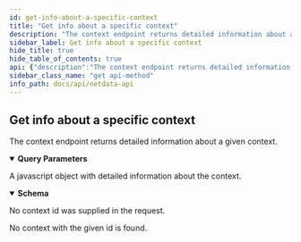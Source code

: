 ```yaml
---
id: get-info-about-a-specific-context
title: "Get info about a specific context"
description: "The context endpoint returns detailed information about a given context."
sidebar_label: Get info about a specific context
hide_title: true
hide_table_of_contents: true
api: {"description":"The context endpoint returns detailed information about a given context.","parameters":[{"name":"context","in":"query","description":"The id of the context as returned by the /contexts call.","required":true,"schema":{"type":"string","format":"as returned by /contexts","default":"system.cpu"}},{"name":"options","in":"query","description":"Options that affect data generation.","required":false,"allowEmptyValue":true,"schema":{"type":"array","items":{"type":"string","enum":["full","all","charts","dimensions","labels","uuids","queue","flags","deleted","deepscan"]},"default":["full"]}},{"name":"after","in":"query","description":"limit the results on context having data after this timestamp.","required":false,"schema":{"type":"number","format":"integer"}},{"name":"before","in":"query","description":"limit the results on context having data before this timestamp.","required":false,"schema":{"type":"number","format":"integer"}},{"name":"chart_label_key","in":"query","description":"a simple pattern matching charts label keys (use comma or pipe as separator)","required":false,"allowEmptyValue":true,"schema":{"type":"string"}},{"name":"chart_labels_filter","in":"query","description":"a simple pattern matching charts label key and values (use colon for equality, comma or pipe as separator)","required":false,"allowEmptyValue":true,"schema":{"type":"string"}},{"name":"dimensions","in":"query","description":"a simple pattern matching dimensions (use comma or pipe as separator)","required":false,"allowEmptyValue":true,"schema":{"type":"string"}}],"responses":{"200":{"description":"A javascript object with detailed information about the context.","content":{"application/json":{"schema":{"type":"object","properties":{"version":{"type":"string","description":"The version of this context. The number are not sequential, but bigger numbers depict a newer object."},"hub_version":{"type":"string","description":"The version of this context, as known by hub."},"family":{"type":"string","description":"The family of the context. When multiple charts of a context have different families, the netdata server replaces the different parts with [x], so that the context can have only one family."},"title":{"type":"string","description":"The title of the context. When multiple charts of a context have different titles, the netdata server replaces the different parts with [x], so that the context can have only one title."},"priority":{"type":"number","description":"The relative priority of the context. When multiple contexts have different priorities, the minimum among them is selected as the priority of the context."},"units":{"type":"string","description":"The unit of measurement for the values of all dimensions of the context. If multiple charts of context have different units, the latest collected is selected."},"chart_type":{"type":"string","description":"The chart type.","enum":["line","area","stacked"]},"first_time_t":{"type":"number","description":"The UNIX timestamp of the first entry (the oldest) in the database."},"last_time_t":{"type":"number","description":"The UNIX timestamp of the latest entry in the database."},"charts":{"type":"object","description":"An object containing all the charts available for the chart. This is used as an indexed array. For each pair in the dictionary, the key is the id of the chart and the value provides all details about the chart."}}}}}},"400":{"description":"No context id was supplied in the request."},"404":{"description":"No context with the given id is found."}},"method":"get","path":"/context","servers":[{"url":"https://registry.my-netdata.io/api/v1"},{"url":"http://registry.my-netdata.io/api/v1"}],"info":{"title":"Netdata API","description":"Real-time performance and health monitoring.","version":"1.33.1"},"postman":{"name":"Get info about a specific context","description":{"content":"The context endpoint returns detailed information about a given context.","type":"text/plain"},"url":{"path":["context"],"host":["{{baseUrl}}"],"query":[{"disabled":false,"description":{"content":"(Required) The id of the context as returned by the /contexts call.","type":"text/plain"},"key":"context","value":""},{"disabled":false,"description":{"content":"Options that affect data generation.","type":"text/plain"},"key":"options","value":""},{"disabled":false,"description":{"content":"limit the results on context having data after this timestamp.","type":"text/plain"},"key":"after","value":""},{"disabled":false,"description":{"content":"limit the results on context having data before this timestamp.","type":"text/plain"},"key":"before","value":""},{"disabled":false,"description":{"content":"a simple pattern matching charts label keys (use comma or pipe as separator)","type":"text/plain"},"key":"chart_label_key","value":""},{"disabled":false,"description":{"content":"a simple pattern matching charts label key and values (use colon for equality, comma or pipe as separator)","type":"text/plain"},"key":"chart_labels_filter","value":""},{"disabled":false,"description":{"content":"a simple pattern matching dimensions (use comma or pipe as separator)","type":"text/plain"},"key":"dimensions","value":""}],"variable":[]},"header":[{"key":"Accept","value":"application/json"}],"method":"GET"}}
sidebar_class_name: "get api-method"
info_path: docs/api/netdata-api
---
```



## Get info about a specific context



The context endpoint returns detailed information about a given context.

<details style={{"marginBottom":"1rem"}} data-collapsed={false} open={true}><summary style={{}}><strong>Query Parameters</strong></summary><div><ul><ParamsItem className={"paramsItem"} param={{"name":"context","in":"query","description":"The id of the context as returned by the /contexts call.","required":true,"schema":{"type":"string","format":"as returned by /contexts","default":"system.cpu"}}}></ParamsItem><ParamsItem className={"paramsItem"} param={{"name":"options","in":"query","description":"Options that affect data generation.","required":false,"allowEmptyValue":true,"schema":{"type":"array","items":{"type":"string","enum":["full","all","charts","dimensions","labels","uuids","queue","flags","deleted","deepscan"]},"default":["full"]}}}></ParamsItem><ParamsItem className={"paramsItem"} param={{"name":"after","in":"query","description":"limit the results on context having data after this timestamp.","required":false,"schema":{"type":"number","format":"integer"}}}></ParamsItem><ParamsItem className={"paramsItem"} param={{"name":"before","in":"query","description":"limit the results on context having data before this timestamp.","required":false,"schema":{"type":"number","format":"integer"}}}></ParamsItem><ParamsItem className={"paramsItem"} param={{"name":"chart_label_key","in":"query","description":"a simple pattern matching charts label keys (use comma or pipe as separator)","required":false,"allowEmptyValue":true,"schema":{"type":"string"}}}></ParamsItem><ParamsItem className={"paramsItem"} param={{"name":"chart_labels_filter","in":"query","description":"a simple pattern matching charts label key and values (use colon for equality, comma or pipe as separator)","required":false,"allowEmptyValue":true,"schema":{"type":"string"}}}></ParamsItem><ParamsItem className={"paramsItem"} param={{"name":"dimensions","in":"query","description":"a simple pattern matching dimensions (use comma or pipe as separator)","required":false,"allowEmptyValue":true,"schema":{"type":"string"}}}></ParamsItem></ul></div></details><div><ApiTabs><TabItem label={"200"} value={"200"}><div>

A javascript object with detailed information about the context.

</div><div><MimeTabs groupId={"mime-type"}><TabItem label={"application/json"} value={"application/json"}><SchemaTabs groupId={"schema-tabs"}><TabItem label={"Schema"} value={"Schema"}><details style={{}} data-collapsed={false} open={true}><summary style={{"textAlign":"left"}}><strong>Schema</strong></summary><div style={{"textAlign":"left","marginLeft":"1rem"}}></div><ul style={{"marginLeft":"1rem"}}><SchemaItem collapsible={false} name={"version"} required={false} schemaDescription={"The version of this context. The number are not sequential, but bigger numbers depict a newer object."} schemaName={"string"} qualifierMessage={undefined} defaultValue={undefined}></SchemaItem><SchemaItem collapsible={false} name={"hub_version"} required={false} schemaDescription={"The version of this context, as known by hub."} schemaName={"string"} qualifierMessage={undefined} defaultValue={undefined}></SchemaItem><SchemaItem collapsible={false} name={"family"} required={false} schemaDescription={"The family of the context. When multiple charts of a context have different families, the netdata server replaces the different parts with [x], so that the context can have only one family."} schemaName={"string"} qualifierMessage={undefined} defaultValue={undefined}></SchemaItem><SchemaItem collapsible={false} name={"title"} required={false} schemaDescription={"The title of the context. When multiple charts of a context have different titles, the netdata server replaces the different parts with [x], so that the context can have only one title."} schemaName={"string"} qualifierMessage={undefined} defaultValue={undefined}></SchemaItem><SchemaItem collapsible={false} name={"priority"} required={false} schemaDescription={"The relative priority of the context. When multiple contexts have different priorities, the minimum among them is selected as the priority of the context."} schemaName={"number"} qualifierMessage={undefined} defaultValue={undefined}></SchemaItem><SchemaItem collapsible={false} name={"units"} required={false} schemaDescription={"The unit of measurement for the values of all dimensions of the context. If multiple charts of context have different units, the latest collected is selected."} schemaName={"string"} qualifierMessage={undefined} defaultValue={undefined}></SchemaItem><SchemaItem collapsible={false} name={"chart_type"} required={false} schemaDescription={"The chart type."} schemaName={"string"} qualifierMessage={"**Possible values:** [`line`, `area`, `stacked`]"} defaultValue={undefined}></SchemaItem><SchemaItem collapsible={false} name={"first_time_t"} required={false} schemaDescription={"The UNIX timestamp of the first entry (the oldest) in the database."} schemaName={"number"} qualifierMessage={undefined} defaultValue={undefined}></SchemaItem><SchemaItem collapsible={false} name={"last_time_t"} required={false} schemaDescription={"The UNIX timestamp of the latest entry in the database."} schemaName={"number"} qualifierMessage={undefined} defaultValue={undefined}></SchemaItem><SchemaItem collapsible={false} name={"charts"} required={false} schemaDescription={"An object containing all the charts available for the chart. This is used as an indexed array. For each pair in the dictionary, the key is the id of the chart and the value provides all details about the chart."} schemaName={"object"} qualifierMessage={undefined} defaultValue={undefined}></SchemaItem></ul></details></TabItem><TabItem label={"Example (from schema)"} value={"Example (from schema)"}><ResponseSamples responseExample={"{\n  \"version\": \"string\",\n  \"hub_version\": \"string\",\n  \"family\": \"string\",\n  \"title\": \"string\",\n  \"priority\": 0,\n  \"units\": \"string\",\n  \"chart_type\": \"line\",\n  \"first_time_t\": 0,\n  \"last_time_t\": 0,\n  \"charts\": {}\n}"} language={"json"}></ResponseSamples></TabItem></SchemaTabs></TabItem></MimeTabs></div></TabItem><TabItem label={"400"} value={"400"}><div>

No context id was supplied in the request.

</div><div></div></TabItem><TabItem label={"404"} value={"404"}><div>

No context with the given id is found.

</div><div></div></TabItem></ApiTabs></div>
      